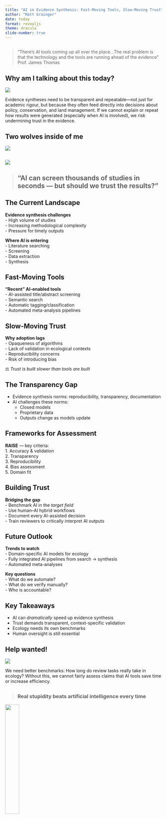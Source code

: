 ```yaml
---
title: "AI in Evidence Synthesis: Fast-Moving Tools, Slow-Moving Trust"
author: "Matt Grainger"
date: today
format: revealjs
theme: dracula
slide-number: true
---
```


## 

> “There’s AI tools coming up all over the place...The real problem is that the technology and the tools are running ahead of the evidence" Prof. James Thomas

## Why am **I** talking about this today?

![](https://media.giphy.com/media/v1.Y2lkPWVjZjA1ZTQ3cDMzODBydHZucms4Nnd4anFhbXBoMjBnNG5iczdveWdvamhoZ3o1ayZlcD12MV9naWZzX3NlYXJjaCZjdD1n/sgFhF71Ht1srZAwG4z/giphy.gif)

::: notes
Evidence syntheses need to be transparent and repeatable—not just for academic rigour, but because they often feed directly into decisions about policy, conservation, and land management. If we cannot explain or repeat how results were generated (especially when AI is involved), we risk undermining trust in the evidence.
:::

## Two wolves inside of me

![](images/4wg8o5.jpg)

## 

![](images/Wolf.jpg)

## 

> ## “AI can screen thousands of studies in seconds — but should we trust the results?”

## The Current Landscape

**Evidence synthesis challenges**\
- High volume of studies\
- Increasing methodological complexity\
- Pressure for timely outputs

**Where AI is entering**\
- Literature searching\
- Screening\
- Data extraction\
- Synthesis

## Fast-Moving Tools

**"Recent" AI-enabled tools**\
- AI-assisted title/abstract screening\
- Semantic search\
- Automatic tagging/classification\
- Automated meta-analysis pipelines

## Slow-Moving Trust

**Why adoption lags**\
- Opaqueness of algorithms\
- Lack of validation in ecological contexts\
- Reproducibility concerns\
- Risk of introducing bias

⚖️ *Trust is built slower than tools are built*

## The Transparency Gap

-   Evidence synthesis norms: reproducibility, transparency, documentation\
-   AI challenges these norms:
    -   Closed models\
    -   Proprietary data\
    -   Outputs change as models update

## Frameworks for Assessment

**RAISE** — key criteria:\
1. Accuracy & validation\
2. Transparency\
3. Reproducibility\
4. Bias assessment\
5. Domain fit

## Building Trust

**Bridging the gap**\
- Benchmark AI in the *target field*\
- Use human–AI hybrid workflows\
- Document every AI-assisted decision\
- Train reviewers to critically interpret AI outputs

## Future Outlook

**Trends to watch**\
- Domain-specific AI models for ecology\
- Fully integrated AI pipelines from search → synthesis\
- Automated meta-analyses

**Key questions**\
- What do we automate?\
- What do we verify manually?\
- Who is accountable?

## Key Takeaways

-   AI can *dramatically* speed up evidence synthesis\
-   Trust demands transparent, context-specific validation\
-   Ecology needs its own benchmarks\
-   Human oversight is still essential

## Help wanted!

![](https://media3.giphy.com/media/v1.Y2lkPTc5MGI3NjExMTgzd2p6aGY0eHdwNHo1Z3c3cXoxcW03am4zaWoyMjY3M29yNm1rbiZlcD12MV9pbnRlcm5hbF9naWZfYnlfaWQmY3Q9dg/MjhGi9u6UJlU873Ml4/giphy.gif)

We need better benchmarks: How long do review tasks really take in ecology? Without this, we cannot fairly assess claims that AI tools save time or increase efficiency.

## 

> ### Real stupidity beats artificial intelligence every time

![](images/Terry_Pratchet.jpg){fig-align="center" width="30%"}
